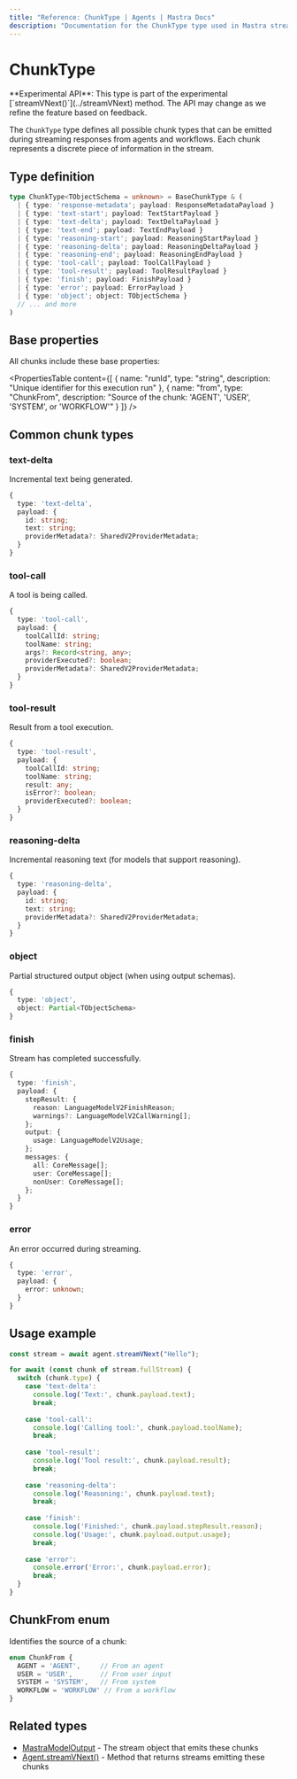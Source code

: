 ```yaml
---
title: "Reference: ChunkType | Agents | Mastra Docs"
description: "Documentation for the ChunkType type used in Mastra streaming responses, defining all possible chunk types and their payloads."
---
```



# ChunkType

<Callout type="warning">
  **Experimental API**: This type is part of the experimental [`streamVNext()`](../streamVNext) method. The API may change as we refine the feature based on feedback.
</Callout>

The `ChunkType` type defines all possible chunk types that can be emitted during streaming responses from agents and workflows. Each chunk represents a discrete piece of information in the stream.

## Type definition

```typescript
type ChunkType<TObjectSchema = unknown> = BaseChunkType & (
  | { type: 'response-metadata'; payload: ResponseMetadataPayload }
  | { type: 'text-start'; payload: TextStartPayload }
  | { type: 'text-delta'; payload: TextDeltaPayload }
  | { type: 'text-end'; payload: TextEndPayload }
  | { type: 'reasoning-start'; payload: ReasoningStartPayload }
  | { type: 'reasoning-delta'; payload: ReasoningDeltaPayload }
  | { type: 'reasoning-end'; payload: ReasoningEndPayload }
  | { type: 'tool-call'; payload: ToolCallPayload }
  | { type: 'tool-result'; payload: ToolResultPayload }
  | { type: 'finish'; payload: FinishPayload }
  | { type: 'error'; payload: ErrorPayload }
  | { type: 'object'; object: TObjectSchema }
  // ... and more
)
```

## Base properties

All chunks include these base properties:

<PropertiesTable
  content={[
    {
      name: "runId",
      type: "string",
      description: "Unique identifier for this execution run"
    },
    {
      name: "from",
      type: "ChunkFrom",
      description: "Source of the chunk: 'AGENT', 'USER', 'SYSTEM', or 'WORKFLOW'"
    }
  ]}
/>

## Common chunk types

### text-delta

Incremental text being generated.

```typescript
{
  type: 'text-delta',
  payload: {
    id: string;
    text: string;
    providerMetadata?: SharedV2ProviderMetadata;
  }
}
```

### tool-call

A tool is being called.

```typescript
{
  type: 'tool-call',
  payload: {
    toolCallId: string;
    toolName: string;
    args?: Record<string, any>;
    providerExecuted?: boolean;
    providerMetadata?: SharedV2ProviderMetadata;
  }
}
```

### tool-result

Result from a tool execution.

```typescript
{
  type: 'tool-result',
  payload: {
    toolCallId: string;
    toolName: string;
    result: any;
    isError?: boolean;
    providerExecuted?: boolean;
  }
}
```

### reasoning-delta

Incremental reasoning text (for models that support reasoning).

```typescript
{
  type: 'reasoning-delta',
  payload: {
    id: string;
    text: string;
    providerMetadata?: SharedV2ProviderMetadata;
  }
}
```

### object

Partial structured output object (when using output schemas).

```typescript
{
  type: 'object',
  object: Partial<TObjectSchema>
}
```

### finish

Stream has completed successfully.

```typescript
{
  type: 'finish',
  payload: {
    stepResult: {
      reason: LanguageModelV2FinishReason;
      warnings?: LanguageModelV2CallWarning[];
    };
    output: {
      usage: LanguageModelV2Usage;
    };
    messages: {
      all: CoreMessage[];
      user: CoreMessage[];
      nonUser: CoreMessage[];
    };
  }
}
```

### error

An error occurred during streaming.

```typescript
{
  type: 'error',
  payload: {
    error: unknown;
  }
}
```

## Usage example

```typescript
const stream = await agent.streamVNext("Hello");

for await (const chunk of stream.fullStream) {
  switch (chunk.type) {
    case 'text-delta':
      console.log('Text:', chunk.payload.text);
      break;
    
    case 'tool-call':
      console.log('Calling tool:', chunk.payload.toolName);
      break;
    
    case 'tool-result':
      console.log('Tool result:', chunk.payload.result);
      break;
    
    case 'reasoning-delta':
      console.log('Reasoning:', chunk.payload.text);
      break;
    
    case 'finish':
      console.log('Finished:', chunk.payload.stepResult.reason);
      console.log('Usage:', chunk.payload.output.usage);
      break;
    
    case 'error':
      console.error('Error:', chunk.payload.error);
      break;
  }
}
```

## ChunkFrom enum

Identifies the source of a chunk:

```typescript
enum ChunkFrom {
  AGENT = 'AGENT',     // From an agent
  USER = 'USER',       // From user input
  SYSTEM = 'SYSTEM',   // From system
  WORKFLOW = 'WORKFLOW' // From a workflow
}
```

## Related types

- [MastraModelOutput](/reference/agents/MastraModelOutput) - The stream object that emits these chunks
- [Agent.streamVNext()](/reference/agents/streamVNext) - Method that returns streams emitting these chunks